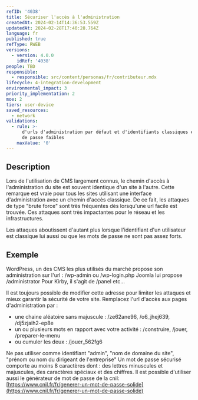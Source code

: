 ```yaml
---
refID: '4038'
title: Sécuriser l'accès à l'administration
createdAt: 2024-02-14T14:36:53.559Z
updatedAt: 2024-02-28T17:40:28.764Z
language: fr
published: true
refType: RWEB
versions:
  - version: 4.0.0
    idRef: '4038'
people: TBD
responsible:
  - responsible: src/content/personas/fr/contributeur.mdx
lifecycle: 4-integration-development
environmental_impact: 3
priority_implementation: 2
moe: 2
tiers: user-device
saved_resources:
  - network
validations:
  - rule: >-
      d'urls d'administration par défaut et d'identifiants classiques et de mots
      de passe faibles
    maxValue: '0'
---
```


## Description

Lors de l'utilisation de CMS largement connus, le chemin d'accès à l'administration du site est souvent identique d'un site à l'autre.
Cette remarque est vraie pour tous les sites utilisant une interface d'administration avec un chemin d'accès classique.
De ce fait, les attaques de type "brute force" sont très fréquentes dès lorsqu'une url facile est trouvée.
Ces attaques sont très impactantes pour le réseau et les infrastructures.

Les attaques aboutissent d'autant plus lorsque l'identifiant d'un utilisateur est classique lui aussi ou que les mots de passe ne sont pas assez forts.

## Exemple

WordPress, un des CMS les plus utilisés du marché propose son administration sur l'url : /wp-admin ou /wp-login.php
Joomla lui propose /administrator
Pour Kirby, il s'agit de /panel
etc...

Il est toujours possible de modifier cette adresse pour limiter les attaques et mieux garantir la sécurité de votre site.
Remplacez l'url d'accès aux pages d'administration par :

* une chaine aléatoire sans majuscule  : /ze62ane96,  /o6\_jhej639, /dj5zjaih2-ep8e
* un ou plusieurs mots en rapport avec votre activité : /construire,  /jouer, /preparer-le-menu
* ou cumuler les deux : /jouer\_562fg6

Ne pas utiliser comme identifiant "admin", "nom de domaine du site", "prénom ou nom du dirigeant de l'entreprise"
Un mot de passe sécurisé comporte au moins 8 caractères dont : des lettres minuscules et majuscules, des caractères spéciaux et des chiffres.
Il est possible d'utiliser aussi le générateur de mot de passe de la cnil: [https://www.cnil.fr/fr/generer-un-mot-de-passe-solide](https://www.cnil.fr/fr/generer-un-mot-de-passe-solide)
